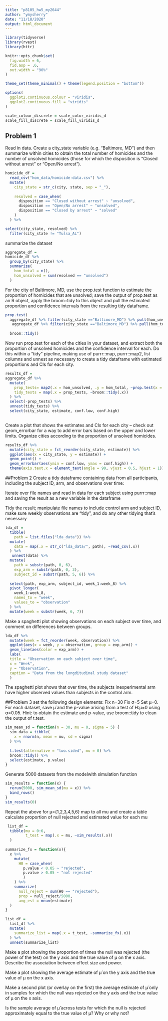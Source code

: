 ```yaml
---
title: "p8105_hw5_my2644"
author: "ymysherry"
date: "11/18/2020"
output: html_document
---
```


```r
library(tidyverse)
library(rvest)
library(httr)

```

```r
knitr::opts_chunk$set(
  fig.width = 6,
  fid.asp = .6,
  out.width = "90%"
)

theme_set(theme_minimal() + theme(legend.position = "bottom"))

options(
  ggplot2.continuous.colour = "viridis",
  ggplot2.continuous.fill = "viridis"
)

scale_colour_discrete = scale_color_viridis_d
scale_fill_discrete = scale_fill_viridis_d
```

## Problem 1
Read in data. Create a city_state variable (e.g. “Baltimore, MD”) and then summarize within cities to obtain the total number of homicides and the number of unsolved homicides (those for which the disposition is “Closed without arrest” or “Open/No arrest”).
```r
homicide_df = 
  read_csv("hom_data/homicide-data.csv") %>% 
  mutate(
    city_state = str_c(city, state, sep = "_"),
    
    resolved = case_when(
      disposition == "Closed without arrest" ~ "unsolved",
      disposition == "Open/No arrest" ~ "unsolved",
      disposition == "Closed by arrest" ~ "solved"
    )
  ) %>% 

select(city_state, resolved) %>% 
  filter(city_state != "Tulsa_AL")
```

summarize the dataset

```r
aggregate_df = 
homicide_df %>% 
  group_by(city_state) %>% 
  summarize(
    hom_total = n(),
    hom_unsolved = sum(resolved == "unsolved")
  )
```

For the city of Baltimore, MD, use the prop.test function to estimate the proportion of homicides that are unsolved; save the output of prop.test as an R object, apply the broom::tidy to this object and pull the estimated proportion and confidence intervals from the resulting tidy dataframe.

```r
prop.test(
  aggregate_df %>% filter(city_state =="Baltimore_MD") %>% pull(hom_unsolved),
   aggregate_df %>% filter(city_state =="Baltimore_MD") %>% pull(hom_total)) %>% 
  
  broom::tidy()
```

Now run prop.test for each of the cities in your dataset, and extract both the proportion of unsolved homicides and the confidence interval for each. Do this within a “tidy” pipeline, making use of purrr::map, purrr::map2, list columns and unnest as necessary to create a tidy dataframe with estimated proportions and CIs for each city.
```r
results_df =
aggregate_df %>% 
  mutate(
    prop_tests= map2(.x = hom_unsolved, .y = hom_total, ~prop.test(x = .x, n = .y)),
    tidy_tests = map(.x = prop_tests, ~broom::tidy(.x))
  ) %>%
  select(-prop_tests) %>%
  unnest(tidy_tests) %>%
  select(city_state, estimate, conf.low, conf.high)
  
```


Create a plot that shows the estimates and CIs for each city – check out geom_errorbar for a way to add error bars based on the upper and lower limits. Organize cities according to the proportion of unsolved homicides.
 
```r
results_df %>%
  mutate(city_state = fct_reorder(city_state, estimate)) %>%
  ggplot(aes(x = city_state, y = estimate)) +
  geom_point() +
  geom_errorbar(aes(ymin = conf.low, ymax = conf.high)) +
  theme(axis.text.x = element_text(angle = 90, vjust = 0.5, hjust = 1))
```
##Problem 2
Create a tidy dataframe containing data from all participants, including the subject ID, arm, and observations over time:

Iterate over file names and read in data for each subject using purrr::map and saving the result as a new variable in the dataframe

Tidy the result; manipulate file names to include control arm and subject ID, make sure weekly observations are “tidy”, and do any other tidying that’s necessary
```r
lda_df = 
  tibble(
    path = list.files("lda_data")) %>% 
  mutate(
    data = map(.x = str_c("lda_data/", path), ~read_csv(.x))
  ) %>%
   unnest(data) %>% 
  mutate(
    path = substr(path, 0, 6),
    exp_arm = substr(path, 0, 3),
    subject_id = substr(path, 5, 6)) %>%
  
  select(path, exp_arm, subject_id, week_1:week_8) %>%
  pivot_longer(
    week_1:week_8,
    names_to = "week",
    values_to = "observation"
  ) %>%
  mutate(week = substr(week, 6, 7))

```


Make a spaghetti plot showing observations on each subject over time, and comment on differences between groups.
```r
lda_df %>%
  mutate(week = fct_reorder(week, observation)) %>%
  ggplot(aes(x = week, y = observation, group = exp_arm)) +
  geom_line(aes(color = exp_arm)) + 
  labs(
  title = "Observation on each subject over time",
  x = "Week",
  y = "Observation",
  caption = "Data from the longditudinal study dataset"
  )
```
The spaghetti plot shows that over time, the subjects inexperimental arm have higher observed values than subjects in the control arm.

##Problem 3
set the following design elements:
Fix n=30
Fix σ=5
Set μ=0. 
For each dataset, save μ̂  and the p-value arising from a test of H:μ=0 using α=0.05. Hint: to obtain the estimate and p-value, use broom::tidy to clean the output of t.test.

```r
sim_mean_sd = function(n = 30, mu = 0, sigma = 5) {
  sim_data = tibble(
    x = rnorm(n, mean = mu, sd = sigma)
  ) %>% 
    
  t.test(alternative = "two.sided", mu = 0) %>%
  broom::tidy() %>%
  select(estimate, p.value)  
}


```
Generate 5000 datasets from the modelwith simulation function
```r
sim_results = function(x) { 
  rerun(5000, sim_mean_sd(mu = x)) %>% 
  bind_rows()
}
sim_results(0)

```

Repeat the above for μ={1,2,3,4,5,6} 
map to all mu and create a table
calculate proportion of null rejected and estimated value for each mu
```r
 list_df = 
  tibble(mu = 0:6,
         t_test = map(.x = mu, ~sim_results(.x))
  )
 
summarize_fx = function(x){
  x %>%
    mutate(
      H0 = case_when(
        p.value < 0.05 ~ "rejected",
        p.value > 0.05 ~ "not rejected"
        )
    ) %>%
    summarize(
      null_reject = sum(H0 == "rejected"),
      prop = null_reject/5000,
      avg_est = mean(estimate)
  )
}

```

```r
list_df =
  list_df %>%
  mutate(
    summarize_list = map(.x = t_test, ~summarize_fx(.x))
  ) %>%
  unnest(summarize_list)
```



Make a plot showing the proportion of times the null was rejected (the power of the test) on the y axis and the true value of μ on the x axis. 
Describe the association between effect size and power.


Make a plot showing the average estimate of μ̂  on the y axis and the true value of μ on the x axis. 


Make a second plot (or overlay on the first) the average estimate of μ̂  only in samples for which the null was rejected on the y axis and the true value of μ on the x axis.


Is the sample average of μ̂  across tests for which the null is rejected approximately equal to the true value of μ? Why or why not?







